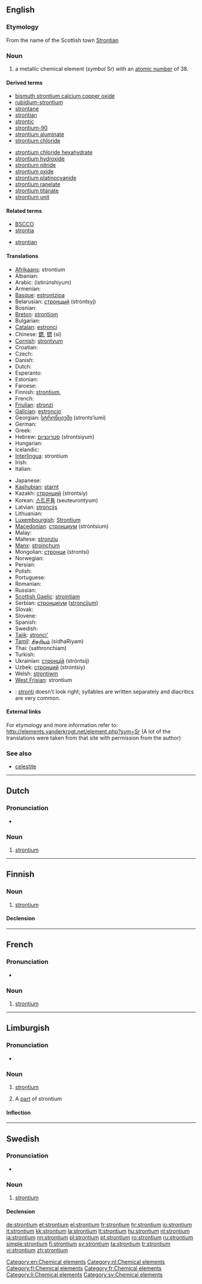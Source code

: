{{also|Strontium}}
==English==

{{elements|Sr|rubidium|Rb|yttrium|Y}}

===Etymology===
From the name of the Scottish town [[w:Strontian|Strontian]]

===Noun===
{{en-noun|-}}
{{wikipedia}}

# a metallic chemical element (''symbol'' Sr) with an [[atomic number]] of 38.

====Derived terms====
{{der-top}}
* [[bismuth strontium calcium copper oxide]]
* [[rubidium-strontium]]
* [[strontane]]
* [[strontian]] {{qualifier|adjective}}
* [[strontic]]
* [[strontium-90]]
* [[strontium aluminate]]
* [[strontium chloride]]
{{der-mid}}
* [[strontium chloride hexahydrate]]
* [[strontium hydroxide]]
* [[strontium nitride]]
* [[strontium oxide]]
* [[strontium platinocyanide]]
* [[strontium ranelate]]
* [[strontium titanate]]
* [[strontium unit]]
{{der-bottom}}

====Related terms====
{{rel-top}}
* [[BSCCO]]
* [[strontia]]
{{rel-mid}}
* [[strontian]] {{qualifier|noun}}
{{rel-bottom}}

====Translations====
{{trans-top|chemical element}}
* [[Afrikaans]]: strontium
* Albanian: {{t-|sq|stroncium|xs=Albanian}}
* Arabic: {{Arab|[[سترانشيوم]]}} (istirúnshiyum) {{m}}
* Armenian: {{l|hy|ստրոնցիում|tr=stroncʿium}}
* [[Basque]]: [[estrontzioa]]
* Belarusian: [[стронцый]] (stróntsyj) {{m}}
* Bosnian: {{t-|bs|stroncij}}
* [[Breton]]: [[strontiom]]
* Bulgarian: {{t-|bg|стронций|m|tr=stróntsij}}
* [[Catalan]]: [[estronci]]
* Chinese: [[鍶]], [[锶]] (sī)
* [[Cornish]]: [[strontyum]]
* Croatian: {{t+|hr|stroncij}}
* Czech: {{t+|cs|stroncium}}
* Danish: {{t-|da|strontium}}
* Dutch: {{t+|nl|strontium|n}}
* Esperanto: {{t+|eo|stroncio|xs=Esperanto}}
* Estonian: {{t-|et|strontsium}}
* Faroese: {{t-|fo|strontium|xs=Faroese}}
* Finnish: [[strontium,]]
* French: {{t+|fr|strontium|m}}
* [[Friulian]]: [[stronzi]]
* [[Galician]]: [[estroncio]]
* Georgian: [[სტრონციუმი]] (stronts‘iumi)
* German: {{t+|de|Strontium|n}}
* Greek: {{t+|el|στρόντιο|n|tr=stróntio}}
* Hebrew: [[סטרונציום]] (strontsiyum)
* Hungarian: {{t+|hu|stroncium}}
* Icelandic: {{t+|is|strontín}}
* [[Interlingua]]: strontium
* Irish: {{t+|ga|strointiam|xs=Irish}}
* Italian: {{t+|it|stronzio|m}}
{{trans-mid}}
* Japanese: {{t+|ja|ストロンチウム|tr=sutoronchiumu}}
* [[Kashubian]]: [[starnt]]
* Kazakh: [[стронций]] (strontsiy)
* Korean: [[스트론튬]] (seuteurontyum)
* Latvian: [[stroncijs]]
* Lithuanian: {{t+|lt|stroncis|xs=Lithuanian}}
* [[Luxembourgish]]: [[Strontium]]
* [[Macedonian]]: [[стронциум]] (stróntsium) {{m}}
* Malay: {{t-|ms|strontium|xs=Malay}}
* Maltese: [[stronzju]]
* [[Manx]]: [[stroinçhum]]
* Mongolian: [[стронци]] (strontsi)
* Norwegian: {{t-|no|strontium}}
* Persian: {{t|fa|استرونسیم|tr=astrwnsym|xs=Persian}}
* Polish: {{t+|pl|stront|m}}
* Portuguese: {{t+|pt|estrôncio|m}}
* Romanian: {{t+|ro|stronțiu|n}}
* Russian: {{t+|ru|стронций|m|tr=stróntsij}}
* [[Scottish Gaelic]]: [[strointiam]]
* Serbian: [[стронциjум]] ([[stroncijum]]) {{m}}
* Slovak: {{t-|sk|stroncium}}
* Slovene: {{t+|sl|stroncij}}
* Spanish: {{t+|es|estroncio|m}}
* Swedish: {{t+|sv|strontium|n}}
* [[Tajik]]: [[stronci']]
* [[Tamil]]: [[சிதறியம்]] (sidhaRiyam)
* Thai: {{Thai|[[สทรอนเชียม]]}} (sathronchiam)
* Turkish: {{t+|tr|stronsiyum}}
* Ukrainian: [[стронцiй]] (stróntsij) {{m}}
* Uzbek: [[стронций]] (strontsiy)
* Welsh: [[strontiwm]]
* [[West Frisian]]: strontium
{{trans-bottom}}

{{checktrans}}

* {{ttbc|vi}}: [[stronti]] doesn't look right; syllables are written separately and diacritics are very common.

====External links====
For etymology and more information refer to:
http://elements.vanderkrogt.net/element.php?sym=Sr
(A lot of the translations were taken from that site with permission from the author)

===See also===
* [[celestite]]

[[Category:en:Chemical elements]]

----

==Dutch==
{{wikipedia|lang=nl}}

===Pronunciation===
* {{audio|Nl-strontium.ogg|Audio}}

===Noun===
{{infl|nl|noun|g=n}}

#  [[strontium#English|strontium]]

[[Category:nl:Chemical elements]]
----

==Finnish==
{{wikipedia|lang=fi}}

===Noun===
{{infl|fi|noun}}

#  [[#English|strontium]]

====Declension====
{{fi-decl-risti|strontium}}

[[Category:fi:Chemical elements]]
----
==French==
{{wikipedia|lang=fr}}

===Pronunciation===
* {{IPA|/stʁɔ̃.sjɔm/|lang=fr}}

===Noun===
{{fr-noun-unc|m}}

# [[#English|strontium]]

[[Category:fr:Chemical elements]]
----

==Limburgish==

===Pronunciation===
* {{IPA|[ˈstro˦nʃɔ˧m]|lang=li}}

===Noun===
{{li-noun|g=n}}

# {{uncountable|lang=li}} [[strontium#English|strontium]]
# A [[part]] of strontium

====Inflection====
{{li-decl-noun-um|stronti}}

[[Category:li:Chemical elements]]

----

==Swedish==
{{wikipedia|lang=sv}}

===Pronunciation===
* {{IPA|/ˈstrɔntsɪɵm/|lang=sv}}

===Noun===
{{sv-noun|g=n}}

# [[#English|strontium]]

====Declension====
{{sv-noun-unc-irreg-n|2=strontiumet}}

[[Category:sv:Chemical elements]]

[[de:strontium]]
[[et:strontium]]
[[el:strontium]]
[[fr:strontium]]
[[hr:strontium]]
[[io:strontium]]
[[it:strontium]]
[[kk:strontium]]
[[la:strontium]]
[[lt:strontium]]
[[hu:strontium]]
[[nl:strontium]]
[[ja:strontium]]
[[nn:strontium]]
[[pl:strontium]]
[[pt:strontium]]
[[ro:strontium]]
[[ru:strontium]]
[[simple:strontium]]
[[fi:strontium]]
[[sv:strontium]]
[[ta:strontium]]
[[tr:strontium]]
[[vi:strontium]]
[[zh:strontium]]